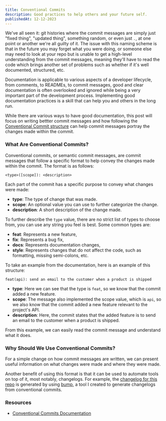 ---
title: Conventional Commits
description: Good practices to help others and your future self.
publishedAt: 12-12-2023
---

We've all seen it: git histories where the commit messages are simply just "fixed
thing", "updated thing", something random, or even just `.`, at one point or
another we're all guilty of it. The issue with this naming scheme is that in the
future you may forget what you were doing, or someone else may need to look at
your repo but is unable to get a high-level understanding from the commit
messages, meaning they'll have to read the code which brings another set of
problems such as whether if it's well documented, structured, etc. 

Documentation is applicable to various aspects of a developer lifecycle, from
comments, to READMEs, to commit messages, good and clear documentation is often
overlooked and ignored while being a very important part of the development
process. Implementing good documentation practices is a skill that can help you
and others in the long run.

While there are various ways to have good documentation, this post will focus on
writing bettter commit messages and how following the [Conventional Commit
structure](https://www.conventionalcommits.org/en/v1.0.0/#summary) can help
commit messages portray the changes made within the commit.

### What Are Conventional Commits?

Conventional commits, or semantic commit messages, are commit messages that
follow a specific format to help convey the changes made within the commit. The
format is as follows:

```text
<type>([scope]): <description>
```

Each part of the commit has a specific purpose to convey what changes were made:

- **type**: The type of change that was made.
- **scope**: An optional value you can use to further categorize the change.
- **description**: A short description of the change made.

To further describe the `type` value, there are no strict list of types to
choose from, you can use any string you feel is best. Some common types are:

- **feat**: Represents a new feature,
- **fix**: Represents a bug fix,
- **docs**: Represents documentation changes,
- **style**: Represents changes that do not affect the code, such as
  formatting, missing semi-colons, etc.

To take an example from the documentation, here is an example of this structure:

```text
feat(api): send an email to the customer when a product is shipped
```

- **type**: Here we can see that the type is `feat`, so we know that the commit
  added a new feature.
- **scope**: The message also implemented the scope value, which is `api`, so we
  also know that the commit added a new feature relevant to the project's API.
- **description**: Here, the commit states that the added feature is to send an
  email to the customer when a product is shipped.

From this example, we can easily read the commit message and understand what it
does.

### Why Should We Use Conventional Commits?

For a simple change on how commit messages are written, we can present useful
information on what changes were made and where they were made.

Another benefit of using this format is that it can be used to automate tools on
top of it, most notably, changelogs. For example, the [changelog for this
repo](https://github.com/Norviah/portfolio/blob/master/CHANGELOG.md) is
generated by using [bump](https://github.com/Norviah/bump), a tool I created to
generate changelogs from conventional commits.

### Resources

- [Conventional Commits Documentation](https://www.conventionalcommits.org/en/v1.0.0/#summary)
